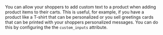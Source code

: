 You can allow your shoppers to add custom text to a product when adding product items to their carts. This is useful, for example, if you have a product like a T-shirt that can be personalized or you sell greetings cards that can be printed with your shoppers personalized messages. You can do this by configuring the the `custom_inputs` attribute.

